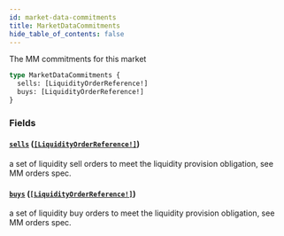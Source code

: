 ```yaml
---
id: market-data-commitments
title: MarketDataCommitments
hide_table_of_contents: false
---
```



The MM commitments for this market

```graphql
type MarketDataCommitments {
  sells: [LiquidityOrderReference!]
  buys: [LiquidityOrderReference!]
}
```


### Fields

#### [`sells`](#) ([`[LiquidityOrderReference!]`](/mainnet/api/graphql/objects/liquidity-order-reference))

a set of liquidity sell orders to meet the liquidity provision obligation, see MM orders spec.


#### [`buys`](#) ([`[LiquidityOrderReference!]`](/mainnet/api/graphql/objects/liquidity-order-reference))

a set of liquidity buy orders to meet the liquidity provision obligation, see MM orders spec.




